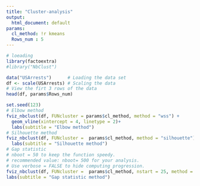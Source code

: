 ```yaml
---
title: "Cluster-analysis"
output:
  html_document: default
params:
  cl_method: !r kmeans
  Rows_num : 5
---
```



```r
# loeading 
library(factoextra)
#library("NbClust")
```


```r
data("USArrests")      # Loading the data set
df <- scale(USArrests) # Scaling the data
# View the firt 3 rows of the data
head(df, params$Rows_num)
```


```r
set.seed(123)
# Elbow method
fviz_nbclust(df, FUNcluster = params$cl_method, method = "wss") +
  geom_vline(xintercept = 4, linetype = 2)+
  labs(subtitle = "Elbow method")
# Silhouette method
fviz_nbclust(df, FUNcluster =  params$cl_method, method = "silhouette")+
  labs(subtitle = "Silhouette method")
# Gap statistic
# nboot = 50 to keep the function speedy.
# recommended value: nboot= 500 for your analysis.
# Use verbose = FALSE to hide computing progression.
fviz_nbclust(df, FUNcluster =  params$cl_method, nstart = 25, method = "gap_stat", nboot = 200)+
labs(subtitle = "Gap statistic method")
```
